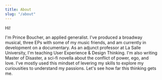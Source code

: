 ```yaml
---
title: About
slug: "/about"
---
```


Hi!

I'm Prince Boucher, an applied generalist. I've produced a broadway musical, three EPs with some of my music friends, and am currently in development on a documentary.
As an adjunct professor at La Salle University, I'm teaching User Experience & Design Thinking. I'm also writing Master of Disaster, a sci-fi novella about the conflict of power, ego, and love.
I've mostly used this mindset of levering my skills to explore my curiousities to understand my passions. Let's see how far this thinking gets me.
